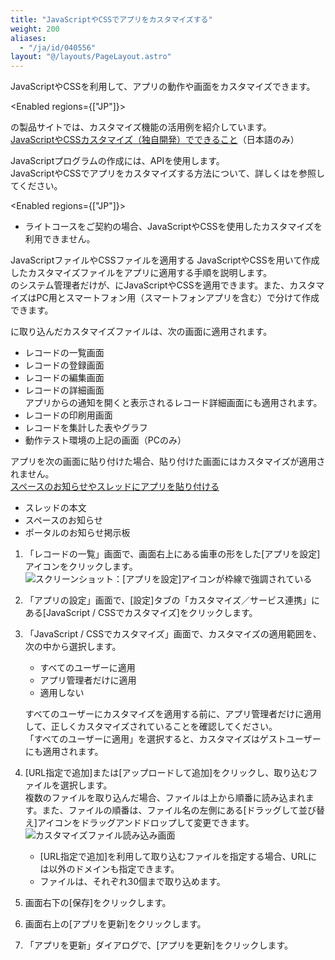 ```yaml
---
title: "JavaScriptやCSSでアプリをカスタマイズする"
weight: 200
aliases:
  - "/ja/id/040556"
layout: "@/layouts/PageLayout.astro"
---
```




JavaScriptやCSSを利用して、アプリの動作や画面をカスタマイズできます。

<Enabled regions={["JP"]}>

<Kintone />の製品サイトでは、カスタマイズ機能の活用例を紹介しています。  
[JavaScriptやCSSカスタマイズ（独自開発）でできること](https://kintone.cybozu.co.jp/support/arukikata/pages/04-05.html#section03)（日本語のみ）

</Enabled>

JavaScriptプログラムの作成には、APIを使用します。  
JavaScriptやCSSでアプリをカスタマイズする方法について、詳しくは<DevnetTop />を参照してください。

<Enabled regions={["JP"]}>
<Note>

* ライトコースをご契約の場合、JavaScriptやCSSを使用したカスタマイズを利用できません。

</Note>
</Enabled>

<Heading id="app_settings_js_customize_10">JavaScriptファイルやCSSファイルを適用する</Heading>
JavaScriptやCSSを用いて作成したカスタマイズファイルをアプリに適用する手順を説明します。  
<Kintone />のシステム管理者だけが、<Kintone />にJavaScriptやCSSを適用できます。また、カスタマイズはPC用とスマートフォン用（スマートフォンアプリを含む）で分けて作成できます。

<Kintone />に取り込んだカスタマイズファイルは、次の画面に適用されます。

* レコードの一覧画面
* レコードの登録画面
* レコードの編集画面
* レコードの詳細画面  
  アプリからの通知を開くと表示されるレコード詳細画面にも適用されます。
* レコードの印刷用画面
* レコードを集計した表やグラフ
* 動作テスト環境の上記の画面（PCのみ）

<Note>

アプリを次の画面に貼り付けた場合、貼り付けた画面にはカスタマイズが適用されません。  
[スペースのお知らせやスレッドにアプリを貼り付ける](/k/ja/id/040702.html)

* スレッドの本文
* スペースのお知らせ
* ポータルのお知らせ掲示板

</Note>

1. 「レコードの一覧」画面で、画面右上にある歯車の形をした[アプリを設定]アイコンをクリックします。  
   <Img src="/k/kintone/img/settings_new_icon.png" alt="スクリーンショット：[アプリを設定]アイコンが枠線で強調されている" />

1. 「アプリの設定」画面で、[設定]タブの「カスタマイズ／サービス連携」にある[JavaScript / CSSでカスタマイズ]をクリックします。

1. 「JavaScript / CSSでカスタマイズ」画面で、カスタマイズの適用範囲を、次の中から選択します。

    * すべてのユーザーに適用
    * アプリ管理者だけに適用
    * 適用しない

    すべてのユーザーにカスタマイズを適用する前に、アプリ管理者だけに適用して、正しくカスタマイズされていることを確認してください。  
    「すべてのユーザーに適用」を選択すると、カスタマイズはゲストユーザーにも適用されます。

1. [URL指定で追加]または[アップロードして追加]をクリックし、取り込むファイルを選択します。  
  複数のファイルを取り込んだ場合、ファイルは上から順番に読み込まれます。また、ファイルの順番は、ファイル名の左側にある[ドラッグして並び替え]アイコンをドラッグアンドドロップして変更できます。  
   <Img src="/k/kintone/img-ja/js_customize_02.png" alt="カスタマイズファイル読み込み画面" />

   <Note>

   * [URL指定で追加]を利用して取り込むファイルを指定する場合、URLには<CybozuCom />以外のドメインも指定できます。
   * ファイルは、それぞれ30個まで取り込めます。

   </Note>

1. 画面右下の[保存]をクリックします。

1. 画面右上の[アプリを更新]をクリックします。

1. 「アプリを更新」ダイアログで、[アプリを更新]をクリックします。

